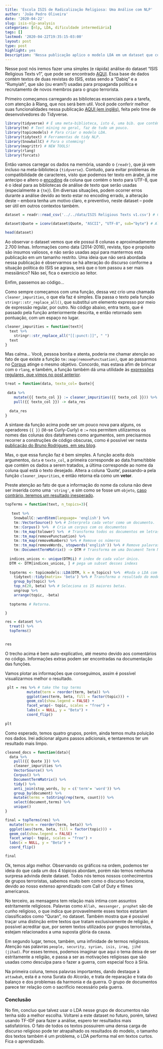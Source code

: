 ```yaml
---
title: 'Escola ISIS de Radicalização Religiosa: Uma Análise com NLP'
author: 'João Pedro Oliveira'
date: '2020-04-22'
slug: isis-nlp-analysis
categories: [nlp, LDA, dificuldade intermediária]
tags: []
lastmod: '2020-04-22T19:35:15-03:00'
layout: post
type: post
highlight: yes
Description: 'Nessa publicação aplico o modelo LDA em um dataset que contém artigos de revista utilizados pelo Estado Islâmico em sua propaganda política.'
---
```


Nesse post nós iremos fazer uma simples (e rápida) análise do dataset "ISIS Religious Texts v1", que pode ser encontrado [AQUI](https://www.kaggle.com/fifthtribe/isis-religious-texts). Essa base de dados contém textos de duas revistas do ISIS, estas sendo a "Dabiq" e a "Rumyiah", que são (ou eram?) usadas para propaganda política e recrutamento de novos membros para o grupo terrorista.

Primeiro começamos carregando as bibliotecas essenciais para a tarefa, com atenção à Rlang, que nos será bem util. Você pode conferir melhor suas funcionalidades nessa publicação [AQUI (em inglês)](https://www.tidyverse.org/blog/2018/03/rlang-0.2.0/), feita pelo time de desenvolvedores do Tidyverse.


```r
library(tidyverse) # É uma meta-biblioteca, isto é, uma bib. que contém outras bibliotecas.
library(tm) # Text mining no geral, faz de tudo um pouco.
library(topicmodels) # Para criar o modelo LDA.
library(tidytext) # Ferramentas de tidy NLP.
library(SnowballC) # Para o stemming!
library(magrittr) # NEW TOOLS!
library(rlang)
library(forcats)
```

Então vamos carregar os dados na memória, usando o `{readr}`, que já vem incluso na meta-biblioteca `{tidyverse}`. Contudo, para evitar problemas de compatibilidade de caracteres, visto que podemos ter texto em árabe, já me antecipo e altero o [encoding](https://en.wikipedia.org/wiki/Character_encoding) da coluna que contém o texto para UTF-8, que é o ideal para as bibliotecas de análise de texto que serão usadas (especialmente a `{tm}`). Em diversas situações, podem ocorrer erros durante a análise devido ao texto estar no encoding errado, a alteração deste -- embora tenha um motivo claro, e preventivo, neste dataset -- pode ser útil em outros contextos também.

```r
dataset = readr::read_csv('../../data/ISIS Religious Texts v1.csv') # Carrega os dados

dataset$Quote = iconv(dataset$Quote, "ASCII", "UTF-8", sub="byte") # Altera o encoding

head(dataset)
```

Ao observar o dataset vemos que ele possui 8 colunas e aproximadamente 2.700 linhas. Informações como data (2014-2016), revista, tipo e propósito são insumos valiosos, e não serão usadas aqui para mantermos esta publicação em um tamanho restrito. Uma ideia que não será abordada nessa publicação é observarmos se há alteração do discurso conforme a situação política do ISIS se agrava, será que o tom passou a ser mais messiânico? Não sei, fica o exercicio ao leitor.

Enfim, passemos ao código...

Como sempre começamos com uma função, dessa vez crio uma chamada `cleaner_impurities`, o que ela faz é simples. Ela passa o texto pela função `stringr::str_replace_all()`, que substitui um elemento expresso por meio de expressão regular, por outro. No código abaixo, entra texto, que é passado pela função anteriormente descrita, e então retornado sem pontuação, com um espaço no lugar.

```r
cleaner_impurities = function(text){
  text %>% 
    stringr::str_replace_all("[[:punct:]]", " ") 
  text
}
```

Mas calma... Você, pessoa bonita e atenta, poderia me chamar atenção ao fato de que existe a função `tm::map(removePunctuation)`, que ao passarmos no [Corpus](https://en.wikipedia.org/wiki/Text_corpus) atinge o mesmo objetivo. Concordo, mas estava afim de brincar com o `rlang`, e também, a função também dá uma utilidade às [expressões regulares, que vimos no post anterior](https://alphabetsigma.netlify.app/2020/03/17/introducao-as-expressoes-regulares/).

```r
treat = function(data, texto_col= Quote){
  
 data %>%
    mutate({{ texto_col }} := cleaner_impurities({{ texto_col }})) %>% 
    pull({{ texto_col }}) -> data_res
  
  data_res
}
```

A sintaxe da função acima pode ser um pouco nova para alguns, os operadores `{{ }}` (lê-se Curly-Curly) e `:=` nos permitem utilizarmos os nomes das colunas dos dataframes como argumentos, sem precisarmos recorrer a construções de código obscuras, como é possível ver nesta [publicação do Bruno Rodrigues, em seu blog](https://www.brodrigues.co/blog/2019-06-20-tidy_eval_saga/).

Mas, o que essa função faz é bem simples. A função aceita dois argumentos, `data` e `texto_col`, a primeira corresponde ao data.frame/tibble que contém os dados a serem tratados, a última corresponde ao nome da coluna qual está o texto desejado. Altera a coluna 'Quote', passando-a pela função `cleaner_impurities`, e então retorna ela como um **vetor**. 

Preste atenção ao fato de que a informação do nome da coluna não deve ser inserida como uma `'string'`, e sim como se fosse um `objeto`, [caso contrário, teremos um resultado inesperado](https://stackoverflow.com/questions/61377657/tidy-evaluation-not-working-with-mutate-and-stringr).

```r
topTerms = function(text, n_topics=3){
  
   text %>%
    SnowballC::wordStem(language= 'english') %>% 
    tm::VectorSource() %>% # Interpreta cada vetor como um documento.
    tm::Corpus() %>%  # Cria um corpus com os documentos
    tm::tm_map(tolower) %>%  # Transforma todos os documentos em letras minusculas
    tm::tm_map(removePunctuation) %>% 
    tm::tm_map(removeNumbers) %>% # Remove os números
    tm::tm_map(removeWords, stopwords('english')) %>% # Remove palavras frequentes e que são vazias de significado (the, it, as, etc.)
    tm::DocumentTermMatrix() -> DTM # Transforma em uma Document Term Matrix.
  
  indices_unicos <- unique(DTM$i) # index de cada valor único.
  DTM <- DTM[indices_unicos, ] # pega um subset desses indexs
  
  topterms <- topicmodels::LDA(DTM, k = n_topics) %>%  #Roda o LDA com 3 tópicos
    tidytext::tidy(matrix= 'beta') %>% # Transforma o resultado do modelo em um objeto 'tidy', manipulável.
    group_by(topic) %>% 
    top_n(20, beta) %>% # Seleciona os 15 maiores betas.
    ungroup %>% 
    arrange(topic, -beta)
  
  topterms # Retorna.

}

res = dataset %>% 
  treat() %>% 
  topTerms()

    
res
```

O trecho acima é bem auto-explicativo, até mesmo devido aos comentários no código. Informações extras podem ser encontradas na documentação das funções. 

Vamos plotar as informações que conseguimos, assim é possível visualizarmos melhor o resultado.


```r
 plt = res %>% # take the top terms
          mutate(term = reorder(term, beta)) %>%
          ggplot(aes(term, beta, fill = factor(topic))) + 
          geom_col(show.legend = FALSE) + 
          facet_wrap(~ topic, scales = "free") + 
          labs(x = NULL, y = "Beta") +  
          coord_flip()
  
plt
```

Como esperado, temos quatro grupos, porém, ainda temos muita poluição nos dados. Irei adicionar alguns passos adicionais, e tentaremos ter um resultado mais limpo.


```r

cleaned_docs = function(data){
  data %>% 
    pull({{ Quote }}) %>% 
    cleaner_impurities %>% 
    VectorSource() %>% 
    Corpus() %>% 
    DocumentTermMatrix() %>% 
    tidy() %>% 
    anti_join(stop_words, by = c('term'= 'word')) %>% 
    group_by(document) %>% 
    mutate(terms = toString(rep(term, count))) %>% 
    select(document,terms) %>% 
    unique()
}

final = topTerms(res) %>% 
  mutate(term = reorder(term, beta)) %>%
  ggplot(aes(term, beta, fill = factor(topic))) + 
  geom_col(show.legend = FALSE) + 
  facet_wrap(~ topic, scales = "free") + 
  labs(x = NULL, y = "Beta") +  
  coord_flip()

final

```

Ok, temos algo melhor. Observando os gráficos na ordem, podemos ter ideia do que cada um dos 4 tópicos abordam, porém não temos nenhuma surpresa advinda deste dataset. Todos nós temos nossos conhecimentos de grupos terroristas, sabemos muito bem como o discurso funciona, devido ao nosso extenso aprendizado com Call of Duty e filmes americanos.

No terceiro, as mensagens tem relação mais intima com assuntos estritamente religiosos. Palavras como `Allah, messenger, prophet` são de cunho religioso, o que indica que provavelmente esses textos estariam classificados como "Quran", no dataset. Também mostra que é possível traçar uma distinção entre textos que tratam exclusivamente de religião, é possível acreditar que, por serem textos utilizados por grupos terroristas, estejam relacionados a uma suposta glória da causa.

Em segundo lugar, temos, também, uma infinidade de termos religiosos. Atenção nas palavras `people, security, syrian, isis, iraq, jihd (jihad)`. Por esses termos, podemos imaginar que aqui o tema deixa de ser estritamente a religião, e passa a ser as motivações religiosas que são usadas como desculpa para o fazer a guerra, com especial foco à Síria.

Na primeira coluna, temos palavras importantes, dando destaque à `attawbah`, esta é a nona Surata do Alcorão, e trata de reparação e trata do balanço e dos problemas da harmonia e da guerra. O grupo de documentos parece ter relação com o sacrificio necessário pela guerra.


### Conclusão

No fim, concluo que talvez usar o LDA nesse grupo de documentos não tenha sido a melhor escolha. Voltarei a este dataset no futuro, porém, talvez usando TF-IDF para fazer a análise, espero ter resultados mais satisfatórios. O fato de todos os textos possuirem uma densa carga de discurso religioso pode ter atrapalhado os resultados do modelo, o tamanho dos textos também é um problema, o LDA performa mal em textos curtos. Fica o aprendizado.







